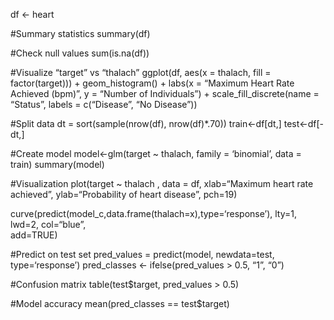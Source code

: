 
df <- heart

#Summary statistics
summary(df)

#Check null values
sum(is.na(df))

#Visualize "target" vs "thalach"
ggplot(df, aes(x = thalach, fill = factor(target))) +
        geom_histogram() +
  labs(x = "Maximum Heart Rate Achieved (bpm)", 
       y = "Number of Individuals") +
        scale_fill_discrete(name = "Status",
                       labels = c("Disease", "No Disease")) 

#Split data
dt = sort(sample(nrow(df), nrow(df)*.70))
train<-df[dt,]
test<-df[-dt,]

#Create model
model<-glm(target ~ thalach, family = 'binomial', data = train)
summary(model)

#Visualization
plot(target  ~ thalach ,
     data = df,
     xlab="Maximum heart rate achieved",
     ylab="Probability of heart disease",
     pch=19)             

curve(predict(model_c,data.frame(thalach=x),type='response'),
      lty=1, lwd=2, col="blue",                           
      add=TRUE)
      
#Predict on test set
pred_values = predict(model, newdata=test, type='response')
pred_classes <- ifelse(pred_values > 0.5, "1", "0")

#Confusion matrix
table(test$target, pred_values > 0.5)

#Model accuracy
mean(pred_classes == test$target)




